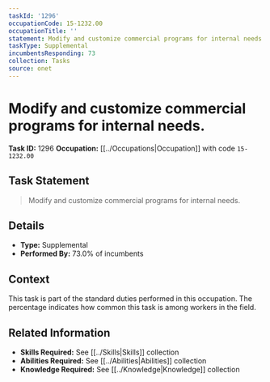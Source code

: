 ```yaml
---
taskId: '1296'
occupationCode: 15-1232.00
occupationTitle: ''
statement: Modify and customize commercial programs for internal needs.
taskType: Supplemental
incumbentsResponding: 73
collection: Tasks
source: onet
---
```

# Modify and customize commercial programs for internal needs.

**Task ID:** 1296
**Occupation:** [[../Occupations|Occupation]] with code `15-1232.00`

## Task Statement

> Modify and customize commercial programs for internal needs.

## Details

- **Type:** Supplemental
- **Performed By:** 73.0% of incumbents

## Context

This task is part of the standard duties performed in this occupation. The percentage indicates how common this task is among workers in the field.

## Related Information

- **Skills Required:** See [[../Skills|Skills]] collection
- **Abilities Required:** See [[../Abilities|Abilities]] collection
- **Knowledge Required:** See [[../Knowledge|Knowledge]] collection
